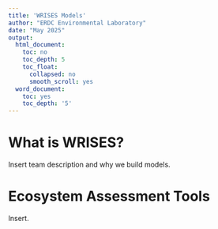 ---
title: 'WRISES Models'
author: "ERDC Environmental Laboratory"
date: "May 2025"
output:
  html_document:
    toc: no
    toc_depth: 5
    toc_float:
      collapsed: no
      smooth_scroll: yes
  word_document:
    toc: yes
    toc_depth: '5'
---


# **What is WRISES?**

Insert team description and why we build models.


# **Ecosystem Assessment Tools**

Insert.


